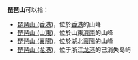 '''琵琶山'''可以指：
*[[琵琶山_(香港)|琵琶山 (香港)]]，位於[[香港|香港]]的山峰
*[[琵琶山_(山東)|琵琶山 (山東)]]，位於山東[[济南市|濟南]]的山峰
*[[琵琶山_(襄陽)|琵琶山 (襄陽)]]，位於湖北[[襄阳市|襄陽]]的山峰
*[[琵琶山_(襄陽)|琵琶山 (龙港)]]，位于浙江[[龙港市|龙港]]的已消失岛屿
{{disambig|P琵琶山|Cat=三字地名消歧义}}